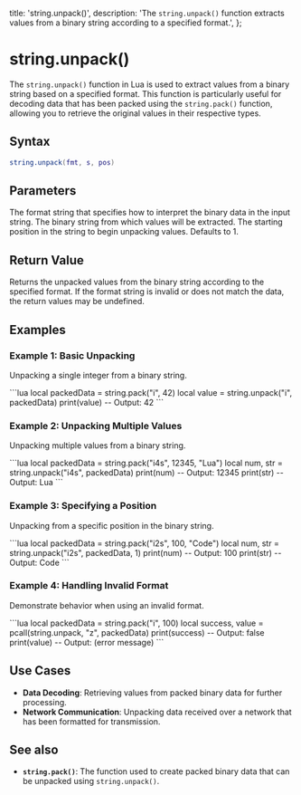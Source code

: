   title: 'string.unpack()',
  description: 'The `string.unpack()` function extracts values from a binary string according to a specified format.',
};

# string.unpack()

The `string.unpack()` function in Lua is used to extract values from a binary string based on a specified format. This function is particularly useful for decoding data that has been packed using the `string.pack()` function, allowing you to retrieve the original values in their respective types.

## Syntax

```lua
string.unpack(fmt, s, pos)
```

## Parameters

<Properties>
  <Property name="fmt" type="string">
    The format string that specifies how to interpret the binary data in the input string.
  </Property>
  <Property name="s" type="string">
    The binary string from which values will be extracted.
  </Property>
  <Property name="pos" type="number" optional>
    The starting position in the string to begin unpacking values. Defaults to 1.
  </Property>
</Properties>

## Return Value
Returns the unpacked values from the binary string according to the specified format. If the format string is invalid or does not match the data, the return values may be undefined.

## Examples

### Example 1: Basic Unpacking
Unpacking a single integer from a binary string.

<CodeGroup title="Example 1">
```lua
local packedData = string.pack("i", 42)
local value = string.unpack("i", packedData)
print(value)  -- Output: 42
```
</CodeGroup>

### Example 2: Unpacking Multiple Values
Unpacking multiple values from a binary string.

<CodeGroup title="Example 2">
```lua
local packedData = string.pack("i4s", 12345, "Lua")
local num, str = string.unpack("i4s", packedData)
print(num)  -- Output: 12345
print(str)  -- Output: Lua
```
</CodeGroup>

### Example 3: Specifying a Position
Unpacking from a specific position in the binary string.

<CodeGroup title="Example 3">
```lua
local packedData = string.pack("i2s", 100, "Code")
local num, str = string.unpack("i2s", packedData, 1)
print(num)  -- Output: 100
print(str)  -- Output: Code
```
</CodeGroup>

### Example 4: Handling Invalid Format
Demonstrate behavior when using an invalid format.

<CodeGroup title="Example 4">
```lua
local packedData = string.pack("i", 100)
local success, value = pcall(string.unpack, "z", packedData)
print(success)  -- Output: false
print(value)    -- Output: (error message)
```
</CodeGroup>

## Use Cases
- **Data Decoding**: Retrieving values from packed binary data for further processing.
- **Network Communication**: Unpacking data received over a network that has been formatted for transmission.

## See also
- **`string.pack()`**: The function used to create packed binary data that can be unpacked using `string.unpack()`.
